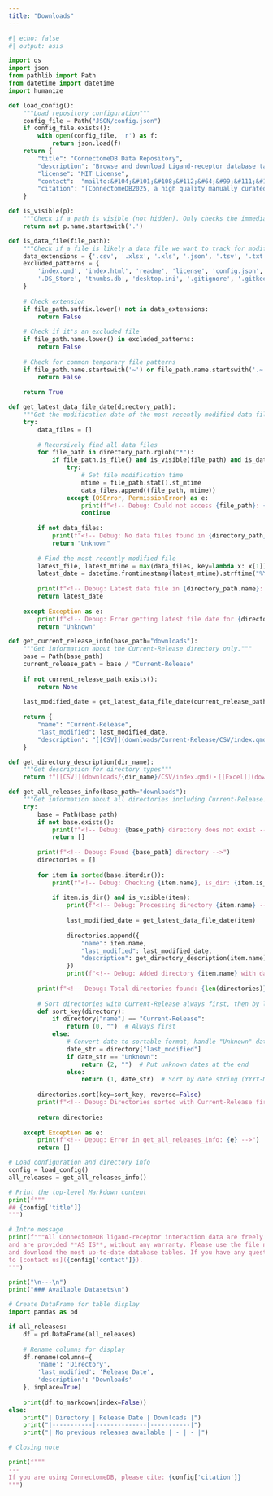 ```yaml
---
title: "Downloads"
---
```


```python
#| echo: false
#| output: asis

import os
import json
from pathlib import Path
from datetime import datetime
import humanize

def load_config():
    """Load repository configuration"""
    config_file = Path("JSON/config.json")
    if config_file.exists():
        with open(config_file, 'r') as f:
            return json.load(f)
    return {
        "title": "ConnectomeDB Data Repository",
        "description": "Browse and download Ligand-receptor database tables across 14 most studied species.",
        "license": "MIT License",
        "contact":  "mailto:&#104;&#101;&#108;&#112;&#64;&#99;&#111;&#110;&#110;&#101;&#99;&#116;&#111;&#109;&#101;&#100;&#98;&#46;&#111;&#114;&#103;,&#97;&#108;&#105;&#115;&#116;&#97;&#105;&#114;&#46;&#102;&#111;&#114;&#114;&#101;&#115;&#116;&#64;&#112;&#101;&#114;&#107;&#105;&#110;&#115;&#46;&#117;&#119;&#97;&#46;&#101;&#100;&#117;&#46;&#97;&#117;",
        "citation": "[ConnectomeDB2025, a high quality manually curated ligand-receptor database for cell-to-cell communication prediction](), P Liu, S Maezono et al. *Journal Title* **XX (YY)**, ZZZ (2025). DOI: 10.xxxx/xxxxx"
    }

def is_visible(p):
    """Check if a path is visible (not hidden). Only checks the immediate filename/dirname."""
    return not p.name.startswith('.')

def is_data_file(file_path):
    """Check if a file is likely a data file we want to track for modification dates"""
    data_extensions = {'.csv', '.xlsx', '.xls', '.json', '.tsv', '.txt'}
    excluded_patterns = {
        'index.qmd', 'index.html', 'readme', 'license', 'config.json',
        '.DS_Store', 'thumbs.db', 'desktop.ini', '.gitignore', '.gitkeep'
    }
    
    # Check extension
    if file_path.suffix.lower() not in data_extensions:
        return False
    
    # Check if it's an excluded file
    if file_path.name.lower() in excluded_patterns:
        return False
    
    # Check for common temporary file patterns
    if file_path.name.startswith('~') or file_path.name.startswith('.~'):
        return False
    
    return True

def get_latest_data_file_date(directory_path):
    """Get the modification date of the most recently modified data file in the directory tree"""
    try:
        data_files = []
        
        # Recursively find all data files
        for file_path in directory_path.rglob("*"):
            if file_path.is_file() and is_visible(file_path) and is_data_file(file_path):
                try:
                    # Get file modification time
                    mtime = file_path.stat().st_mtime
                    data_files.append((file_path, mtime))
                except (OSError, PermissionError) as e:
                    print(f"<!-- Debug: Could not access {file_path}: {e} -->")
                    continue
        
        if not data_files:
            print(f"<!-- Debug: No data files found in {directory_path} -->")
            return "Unknown"
        
        # Find the most recently modified file
        latest_file, latest_mtime = max(data_files, key=lambda x: x[1])
        latest_date = datetime.fromtimestamp(latest_mtime).strftime("%Y-%m-%d")
        
        print(f"<!-- Debug: Latest data file in {directory_path.name}: {latest_file.name} ({latest_date}) -->")
        return latest_date
        
    except Exception as e:
        print(f"<!-- Debug: Error getting latest file date for {directory_path}: {e} -->")
        return "Unknown"

def get_current_release_info(base_path="downloads"):
    """Get information about the Current-Release directory only."""
    base = Path(base_path)
    current_release_path = base / "Current-Release"
    
    if not current_release_path.exists():
        return None
    
    last_modified_date = get_latest_data_file_date(current_release_path)
    
    return {
        "name": "Current-Release",
        "last_modified": last_modified_date,
        "description": "[[CSV]](downloads/Current-Release/CSV/index.qmd)・[[Excel]](downloads/Current-Release/Excel/index.qmd)・[[JSON]](downloads/Current-Release/JSON/index.qmd)"
    }

def get_directory_description(dir_name):
    """Get description for directory types"""
    return f"[[CSV]](downloads/{dir_name}/CSV/index.qmd)・[[Excel]](downloads/{dir_name}/Excel/index.qmd)・[[JSON]](downloads/{dir_name}/JSON/index.qmd)"

def get_all_releases_info(base_path="downloads"):
    """Get information about all directories including Current-Release."""
    try:
        base = Path(base_path)
        if not base.exists():
            print(f"<!-- Debug: {base_path} directory does not exist -->")
            return []
        
        print(f"<!-- Debug: Found {base_path} directory -->")
        directories = []
        
        for item in sorted(base.iterdir()):
            print(f"<!-- Debug: Checking {item.name}, is_dir: {item.is_dir()}, visible: {is_visible(item)} -->")
            
            if item.is_dir() and is_visible(item):
                print(f"<!-- Debug: Processing directory {item.name} -->")
                
                last_modified_date = get_latest_data_file_date(item)
                
                directories.append({
                    "name": item.name,
                    "last_modified": last_modified_date,
                    "description": get_directory_description(item.name)
                })
                print(f"<!-- Debug: Added directory {item.name} with date {last_modified_date} -->")
        
        print(f"<!-- Debug: Total directories found: {len(directories)} -->")
        
        # Sort directories with Current-Release always first, then by last_modified date (newest first)
        def sort_key(directory):
            if directory["name"] == "Current-Release":
                return (0, "")  # Always first
            else:
                # Convert date to sortable format, handle "Unknown" dates
                date_str = directory["last_modified"]
                if date_str == "Unknown":
                    return (2, "")  # Put unknown dates at the end
                else:
                    return (1, date_str)  # Sort by date string (YYYY-MM-DD format sorts correctly)
        
        directories.sort(key=sort_key, reverse=False)
        print(f"<!-- Debug: Directories sorted with Current-Release first -->")
        
        return directories
        
    except Exception as e:
        print(f"<!-- Debug: Error in get_all_releases_info: {e} -->")
        return []

# Load configuration and directory info
config = load_config()
all_releases = get_all_releases_info()

# Print the top-level Markdown content
print(f"""
## {config['title']}
""")

# Intro message
print(f"""All ConnectomeDB ligand-receptor interaction data are freely available under the MIT License 
and are provided **AS IS**, without any warranty. Please use the file navigator below to browse 
and download the most up-to-date database tables. If you have any questions, please feel free 
to [contact us]({config['contact']}).
""")

print("\n---\n")
print("### Available Datasets\n")

# Create DataFrame for table display
import pandas as pd

if all_releases:
    df = pd.DataFrame(all_releases)
    
    # Rename columns for display
    df.rename(columns={
        'name': 'Directory', 
        'last_modified': 'Release Date', 
        'description': 'Downloads'
    }, inplace=True)
    
    print(df.to_markdown(index=False))
else:
    print("| Directory | Release Date | Downloads |")
    print("|-----------|--------------|-----------|")
    print("| No previous releases available | - | - |")

# Closing note

print(f"""
---
If you are using ConnectomeDB, please cite: {config['citation']}
""")
```
